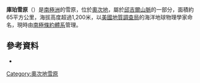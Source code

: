 {{Coord|80|56|S|158|40|E|source:GNIS|display=title}}

'''庫珀雪原'''（{{lang-en|Cooper Snowfield}}）是[[南極洲|南極洲]]的雪原，位於[[奧次地|奧次地]]，屬於[[邱吉爾山脈|邱吉爾山脈]]的一部分，面積約65平方公里，海拔高度超過1,200米，以[[美國地質調查局|美國地質調查局]]的海洋地球物理學家命名，現時由[[南極條約體系|南極條約體系]]管理。

==參考資料==
* {{usgs-gazetteer|id=18266}}

{{DEFAULTSORT:Cooper Snowfield}}
[[Category:奧次地雪原|Category:奧次地雪原]]


{{OatesLand-geo-stub}}